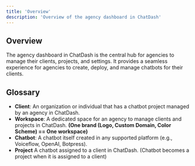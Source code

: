 ```yaml
---
title: 'Overview'
description: 'Overview of the agency dashboard in ChatDash'
---
```


## Overview

The agency dashboard in ChatDash is the central hub for agencies to manage their clients, projects, and settings. 
It provides a seamless experience for agencies to create, deploy, and manage chatbots for their clients.

## Glossary

- **Client**: An organization or individual that has a chatbot project managed by an agency in ChatDash.
- **Workspace**: A dedicated space for an agency to manage clients and projects in ChatDash. **(One brand (Logo, Custom Domain, Color Scheme) == One workspace)**
- **Chatbot**: A chatbot itself created in any supported platform (e.g., Voiceflow, OpenAI, Botpress).
- **Project** A chatbot assigned to a client in ChatDash. (Chatbot becomes a project when it is assigned to a client)



